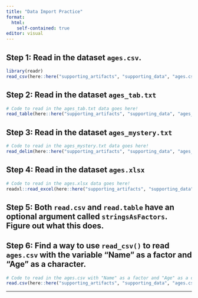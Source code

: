```yaml
---
title: "Data Import Practice"
format: 
  html: 
    self-contained: true
editor: visual
---
```


## Step 1: Read in the dataset `ages.csv`.

```r
library(readr)
read_csv(here::here("supporting_artifacts", "supporting_data", "ages.csv"))


```

## Step 2: Read in the dataset `ages_tab.txt`

```r
# Code to read in the ages_tab.txt data goes here! 
read_table(here::here("supporting_artifacts", "supporting_data", "ages_tab.txt"))

```

## Step 3: Read in the dataset `ages_mystery.txt`

```r
# Code to read in the ages_mystery.txt data goes here! 
read_delim(here::here("supporting_artifacts", "supporting_data", "ages_mystery.txt"), delim = "|")

```

## Step 4: Read in the dataset `ages.xlsx`

```r
# Code to read in the ages.xlsx data goes here! 
readxl::read_excel(here::here("supporting_artifacts", "supporting_data", "ages.xlsx"))

```

## Step 5: Both `read.csv` and `read.table` have an optional argument called `stringsAsFactors`. Figure out what this does.

## Step 6: Find a way to use `read_csv()` to read `ages.csv` with the variable "Name" as a factor and "Age" as a character.

```r
# Code to read in the ages.csv with "Name" as a factor and "Age" as a character goes here! 
read.csv(here::here("supporting_artifacts", "supporting_data", "ages.csv"), colClasses = c("factor","character"))

```

------------------------------------------------------------------------

